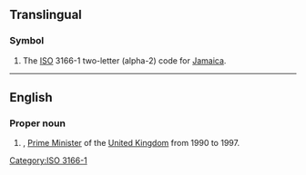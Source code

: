 {{also|jm|.jm}}
==Translingual==

===Symbol===
{{head|mul|symbol}}

# The [[ISO]] 3166-1 two-letter (alpha-2) code for [[Jamaica]].

[[Category:ISO 3166-1]]

----

==English==

===Proper noun===
{{en-proper noun}}

# {{lb|en|UK|politics|slang}} {{initialism of|w:John Major|John Major|lang=en|dot=}}, [[Prime Minister]] of the [[United Kingdom]] from 1990 to 1997.

{{topics|en|Individuals}}